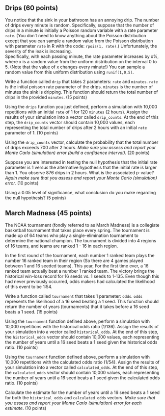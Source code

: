 ## Drips (60 points)

You notice that the sink in your bathroom has an annoying drip. The number of drips
every minute is random. Specifically, suppose that the number of drips in a minute
is initially a Poisson random variable with a rate parameter `rate`. (You don't 
need to know anything about the Poisson distribution except that you can sample 
a random value from the Poisson distribution with parameter `rate` in R with the
code: `rpois(1, rate)`.) Unfortunately, the severity of the leak is increasing.  
Specifically, with each passing minute, the rate parameter increases by x%, where 
x is a random value from the uniform distribution on the interval 0 to 5.  (Note 
that the value of x changes every minute!)  You can sample a random value from 
this uniform distribution using `runif(1,0,5)`.

Write a function called `drip` that takes 2 parameters: `rate` and `minutes`. 
`rate` is the initial poisson rate parameter of the drips. `minutes` is the number
of minutes the sink is dripping. This function should return the total number of
drips in the provided `minutes`. (15 points)

Using the `drips` function you just defined, perform a simulation with 10,000 
repetitions with an initial `rate` of 1 for 120 `minutes` (2 hours). Assign the 
results of your simulation into a vector called `drip_counts`. At the end of this
step, the `drip_counts` vector should contain 10,000 values, each representing 
the total number of drips after 2 hours with an initial `rate` parameter of 1. 
(10 points)

Using the `drip_counts` vector, calculate the probability that the total number 
of drips exceeds 700 after 2 hours. *Make sure you assess and report your Monte 
Carlo (simulation) error (build a confidence interval).* (20 points)

Suppose you are interested in testing the null hypothesis that the initial rate
parameter is 1 versus the alternative hypothesis that the initial rate is larger
than 1.  You observe 876 drips in 2 hours.  What is the associated p-value? *Again
make sure that you assess and report your Monte Carlo (simulation) error.* (10 
points)

Using a 0.05 level of significance, what conclusion do you make regarding the
null hypothesis? (5 points)

## March Madness (45 points)
The NCAA tournament (fondly referred to as March Madness) is a collegiate basketball
tournament that takes place every spring. The tournament is made up of 64 teams 
who play a single-elimination tournament to determine the national champion. The
tournament is divided into 4 regions of 16 teams, and teams are ranked 1 - 16 in
each region.

In the first round of the tournament, each number 1 ranked team plays the number
16 ranked team in their region (So there are 4 games played between 1 and 16 seeded 
teams). This year, For the first time ever, a 16 ranked team actually beat
a number 1 ranked team. The victory brings the historical win-loss record for 16 
seeds vs. 1 seeds to 1-135. Even though this had never previously occurred, odds 
makers had calculated the likelihood of this event to be 1:54.

Write a function called `tournament` that takes 1 parameter: `odds`. `odds` represents
the likelihood of a 16 seed beating a 1 seed. This function should return the number
of years (tournaments) that it takes before a 16 seed beats a 1 seed. (15 points)

Using the `tournament` function defined above, perform a simulation with 10,000 
repetitions with the historical odds ratio (1/136). Assign the results of your 
simulation into a vector called `historical_odds`. At the end of this step, the
`historical_odds` vector should contain 10,000 values, each representing the number
of years until a 16 seed beats a 1 seed given the historical odds ratio. (10 points)

Using the `tournament` function defined above, perform a simulation with 10,000 
repetitions with the calculated odds ratio (1/54). Assign the results of your 
simulation into a vector called `calculated_odds`. At the end of this step, the
`calculated_odds` vector should contain 10,000 values, each representing the number
of years until a 16 seed beats a 1 seed given the calculated odds ratio. (10 points)

Calculate the estimate for the number of years until a 16 seed beats a 1 seed for
both the `historical_odds` and `calculated_odds` vectors. *Make sure that you 
assess and report your Monte Carlo (simulation) error for each estimate*. (10 points)

